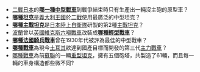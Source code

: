 *[[二戰|二戰]][[大日本帝國|日本]]的'''[[五式中戰車|哪一種中型戰車]]'''到戰爭結束時只有生產出一輛沒主砲的原型車？
*'''[[M13/40坦克|哪種坦克]]'''是[[義大利王國|義大利王國]]於[[二戰|二戰]]使用最廣泛的中型坦克？
*'''[[74式戰車|哪種主戰坦克]]'''是[[日本|日本]][[陸上自衛隊|陸上自衛隊]]研製的第2種[[主戰坦克|主戰坦克]]？
*[[波蘭第二共和國|波蘭]]曾以[[英國|英國]][[維克斯六噸戰車|維克斯六噸戰車]]改裝成'''[[7TP戰車|哪種輕型戰車]]'''？
*'''[[S-35戰車|哪種法國騎兵戰車]]'''曾在1930年代被評為最佳的中型戰車？
*'''[[阿勒泰戰車|哪種戰車]]'''為現今[[土耳其|土耳其]]欲達到國產目標而開發的第三代[[主力戰車|主力戰車]]？
*[[T-35重型坦克|哪種戰車]]為前[[蘇聯|蘇聯]]的一輛[[重型坦克|重型坦克]]，擁有五個砲塔，共製造了61輛，而且每一輛的車身構造都些微不同?